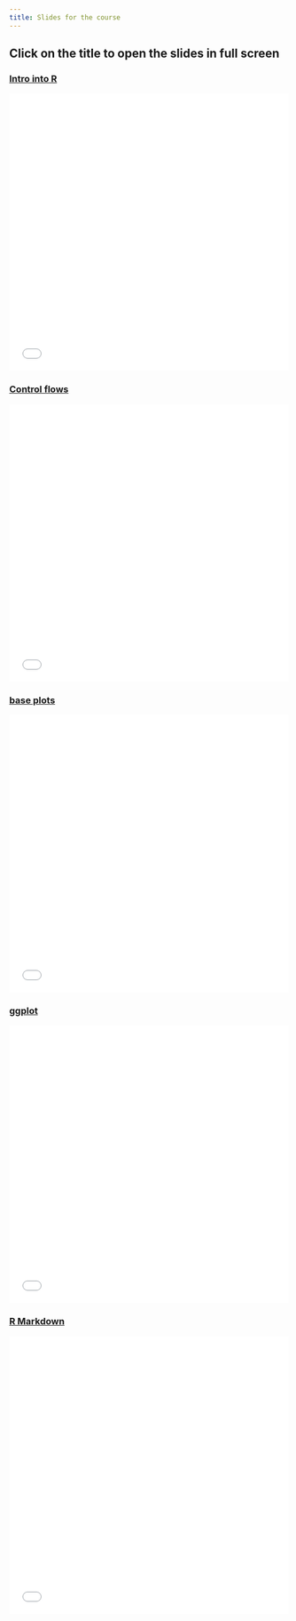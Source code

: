```yaml
---
title: Slides for the course
---
```

 <style>
        /* Basic styles for the iframe */
        iframe {
            width: 100%;
            height: 500px;
            border: none;
            cursor: pointer; /* Makes the iframe appear clickable */
        }
        background-color:red
</style>


 <h2> Click on the title to open the slides in full screen </h2>



<h3> [**Intro into R**](slides/intro_R.qmd)</h3>
<iframe id="myIframe" class="slide-deck" src="slides/intro_R.html" title="Intro into R"> </iframe>


<h3> [**Control flows**](slides/control_flows.qmd)</h3>
<iframe id="myIframe" class="slide-deck" src="slides/control_flows.html" title="Control flows"> </iframe>


<h3> [**base plots**](slides/base_plot.qmd) </h3>
<iframe id="myIframe" class="slide-deck" src="slides/base_plot.html" title="base plot"> </iframe>


<h3> [**ggplot**](slides/ggplot.qmd) </h3>
<iframe id="myIframe" class="slide-deck" src="slides/ggplot.html" title="ggplot intro"> </iframe>


<h3> [**R Markdown**](slides/RMarkdown.qmd) </h3>
<iframe id="myIframe" class="slide-deck" src="slides/RMarkdown.html" title="dplyr and data.table"> </iframe>

